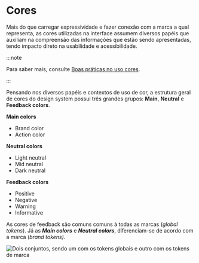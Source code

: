 
# Cores

Mais do que carregar expressividade e fazer conexão com a marca a qual representa, as cores utilizadas na interface assumem diversos papéis que auxiliam na compreensão das informações que estão sendo apresentadas, tendo impacto direto na usabilidade e acessibilidade.

:::note

Para saber mais, consulte [Boas práticas no uso cores](/docs/guia-de-estilo-cores-boas-práticas--page).

:::

Pensando nos diversos papéis e contextos de uso de cor, a estrutura geral de cores do design system possui três grandes grupos: **Main**, **Neutral** e **Feedback colors**.

<div style={{ padding: '0 0 16px 0' }}>

<div style={{ float: 'left', width: '33.333%' }}>

**Main colors**

- Brand color
- Action color

</div>

<div style={{ display: 'inline-block', width: '33.333%' }}>

**Neutral colors**

- Light neutral
- Mid neutral
- Dark neutral

</div>

<div  style={{ float: 'right', width: '33.333%' }}>

**Feedback colors**

- Positive
- Negative
- Warning
- Informative

</div>

</div>

As cores de feedback são comuns comuns à todas as marcas (_global tokens_). Já as **_Main colors_** e **_Neutral colors_**, diferenciam-se de acordo com a marca (_brand tokens)_.

<img
  src={ColorsDS}
  alt="Dois conjuntos, sendo um com os tokens globais e outro com os tokens de marca"
/>
